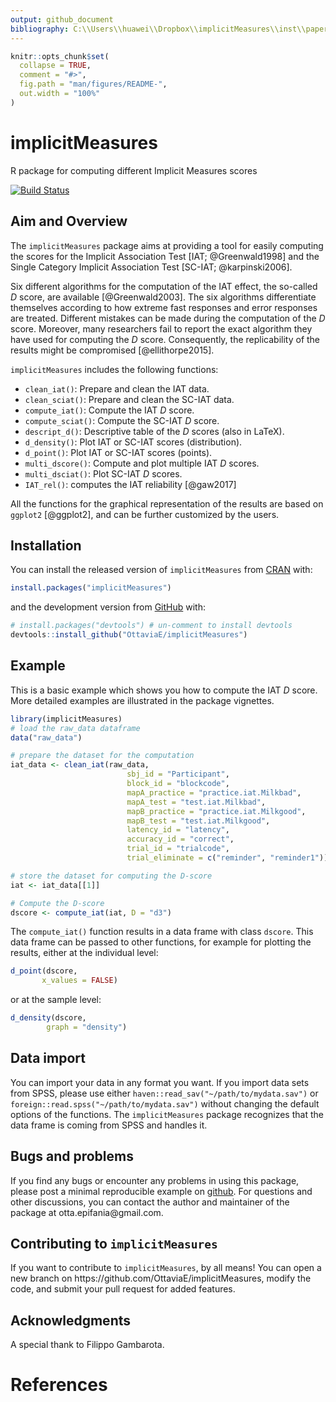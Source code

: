 ```yaml
---
output: github_document
bibliography: C:\\Users\\huawei\\Dropbox\\implicitMeasures\\inst\\paper.bib
---
```


<!-- README.md is generated from README.Rmd. Please edit that file -->

```r
knitr::opts_chunk$set(
  collapse = TRUE,
  comment = "#>",
  fig.path = "man/figures/README-",
  out.width = "100%"
)
```
# implicitMeasures

R package for computing different Implicit Measures scores

[![Build Status](https://travis-ci.org/OttaviaE/implicitMeasures.svg?branch=master)](https://travis-ci.org/OttaviaE/implicitMeasures)

  
## Aim and Overview

The `implicitMeasures` package aims at providing a tool for easily computing the scores for the Implicit Association Test [IAT; @Greenwald1998] and the Single Category Implicit Association Test [SC-IAT; @karpinski2006]. 

Six different algorithms for the computation of the IAT effect, the so-called *D* score, are available [@Greenwald2003]. The six algorithms differentiate themselves according to how extreme fast responses and error responses are treated. Different mistakes can be made during the computation of the *D* score. Moreover, many researchers fail to report the exact algorithm they have used for computing the *D* score. Consequently, the replicability of the results might be compromised [@ellithorpe2015].

`implicitMeasures` includes the following functions: 

* `clean_iat()`: Prepare and clean the IAT data.
* `clean_sciat()`: Prepare and clean the SC-IAT data.
* `compute_iat()`: Compute the IAT *D* score.
* `compute_sciat()`: Compute the SC-IAT *D* score.
* `descript_d()`: Descriptive table of the *D* scores (also in LaTeX).
* `d_density()`: Plot IAT or SC-IAT scores (distribution).
* `d_point()`: Plot IAT or SC-IAT scores (points).
* `multi_dscore()`: Compute and plot multiple IAT *D* scores.
* `multi_dsciat()`: Plot SC-IAT *D* scores.
* `IAT_rel()`: computes the IAT reliability [@gaw2017]

All the functions for the graphical representation of the results are based on `ggplot2` [@ggplot2], and can be further customized by the users.

## Installation

You can install the released version of `implicitMeasures` from [CRAN](https://CRAN.R-project.org) with:

``` r
install.packages("implicitMeasures")
```

and the development version from [GitHub](https://github.com/) with:

``` r
# install.packages("devtools") # un-comment to install devtools
devtools::install_github("OttaviaE/implicitMeasures")
```
## Example

This is a basic example which shows you how to compute the IAT *D* score. More detailed examples are illustrated in the package vignettes.

```r
library(implicitMeasures)
# load the raw_data dataframe
data("raw_data")

# prepare the dataset for the computation
iat_data <- clean_iat(raw_data, 
                          sbj_id = "Participant",
                          block_id = "blockcode",
                          mapA_practice = "practice.iat.Milkbad",
                          mapA_test = "test.iat.Milkbad",
                          mapB_practice = "practice.iat.Milkgood",
                          mapB_test = "test.iat.Milkgood",
                          latency_id = "latency",
                          accuracy_id = "correct",
                          trial_id = "trialcode",
                          trial_eliminate = c("reminder", "reminder1"))

# store the dataset for computing the D-score
iat <- iat_data[[1]]

# Compute the D-score
dscore <- compute_iat(iat, D = "d3")
```

The `compute_iat()` function results in a data frame with class `dscore`. This data frame can be passed to other functions, for example for plotting the results, either at the individual level: 

```r
d_point(dscore, 
       x_values = FALSE)
```

or at the sample level: 

```r
d_density(dscore, 
        graph = "density")
```

## Data import

You can import your data in any format you want. If you import data sets from SPSS, please use either `haven::read_sav("~/path/to/mydata.sav")` or `foreign::read.spss("~/path/to/mydata.sav")` without changing the default options of the functions. The `implicitMeasures` package recognizes that the data frame is coming from SPSS and handles it. 

## Bugs and problems

If you find any bugs or encounter any problems in using this package, please post a minimal reproducible example on [github](https://github.com/OttaviaE/implicitMeasures/issues). 
For questions and other discussions, you can contact the author and maintainer of the package at otta.epifania@gmail.com.

## Contributing to `implicitMeasures`

If you want to contribute to `implicitMeasures`, by all means! You can open a new branch on https://github.com/OttaviaE/implicitMeasures, modify the code, and submit  your pull request for added features. 

## Acknowledgments

A special thank to Filippo Gambarota. 

# References
